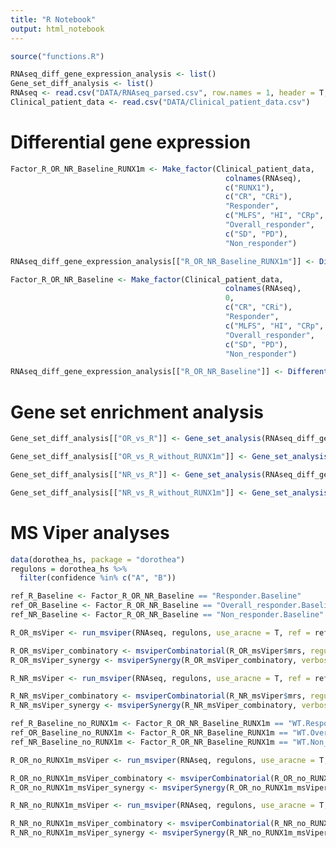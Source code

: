 ```yaml
---
title: "R Notebook"
output: html_notebook
---
```


```r
source("functions.R")

RNAseq_diff_gene_expression_analysis <- list()
Gene_set_diff_analysis <- list()
RNAseq <- read.csv("DATA/RNAseq_parsed.csv", row.names = 1, header = T, check.names = F)
Clinical_patient_data <- read.csv("DATA/Clinical_patient_data.csv")
```

# Differential gene expression

```r
Factor_R_OR_NR_Baseline_RUNX1m <- Make_factor(Clinical_patient_data, 
                                                colnames(RNAseq),
                                                c("RUNX1"), 
                                                c("CR", "CRi"), 
                                                "Responder", 
                                                c("MLFS", "HI", "CRp", "PR"), 
                                                "Overall_responder",
                                                c("SD", "PD"), 
                                                "Non_responder")

RNAseq_diff_gene_expression_analysis[["R_OR_NR_Baseline_RUNX1m"]] <- Differential_analysis(Factor_R_OR_NR_Baseline_RUNX1m, RNAseq)

Factor_R_OR_NR_Baseline <- Make_factor(Clinical_patient_data, 
                                                colnames(RNAseq),
                                                0, 
                                                c("CR", "CRi"), 
                                                "Responder", 
                                                c("MLFS", "HI", "CRp", "PR"), 
                                                "Overall_responder",
                                                c("SD", "PD"), 
                                                "Non_responder")

RNAseq_diff_gene_expression_analysis[["R_OR_NR_Baseline"]] <- Differential_analysis(Factor_R_OR_NR_Baseline, RNAseq)


```

# Gene set enrichment analysis

```r
Gene_set_diff_analysis[["OR_vs_R"]] <- Gene_set_analysis(RNAseq_diff_gene_expression_analysis[["R_OR_NR_Baseline"]][["Overall_responder.Baseline-Responder.Baseline"]])

Gene_set_diff_analysis[["OR_vs_R_without_RUNX1m"]] <- Gene_set_analysis(RNAseq_diff_gene_expression_analysis[["R_OR_NR_Baseline_RUNX1m"]][["WT.Overall_responder.Baseline-WT.Responder.Baseline"]])

Gene_set_diff_analysis[["NR_vs_R"]] <- Gene_set_analysis(RNAseq_diff_gene_expression_analysis[["R_OR_NR_Baseline"]][["Non_responder.Baseline-Responder.Baseline"]])

Gene_set_diff_analysis[["NR_vs_R_without_RUNX1m"]] <- Gene_set_analysis(RNAseq_diff_gene_expression_analysis[["R_OR_NR_Baseline_RUNX1m"]][["WT.Non_responder.Baseline-WT.Responder.Baseline"]])
```

# MS Viper analyses

```r
data(dorothea_hs, package = "dorothea") 
regulons = dorothea_hs %>%
  filter(confidence %in% c("A", "B"))

ref_R_Baseline <- Factor_R_OR_NR_Baseline == "Responder.Baseline"
ref_OR_Baseline <- Factor_R_OR_NR_Baseline == "Overall_responder.Baseline"
ref_NR_Baseline <- Factor_R_OR_NR_Baseline == "Non_responder.Baseline"

R_OR_msViper <- run_msviper(RNAseq, regulons, use_aracne = T, ref = ref_R_Baseline, ref_name = "R", treat = ref_OR_Baseline, treat_name = "OR", minsize = 4, ges.filter = T)

R_OR_msViper_combinatory <- msviperCombinatorial(R_OR_msViper$mrs, regulators = 25, verbose = FALSE)
R_OR_msViper_synergy <- msviperSynergy(R_OR_msViper_combinatory, verbose = FALSE)

R_NR_msViper <- run_msviper(RNAseq, regulons, use_aracne = T, ref = ref_R_Baseline, ref_name = "R", treat = ref_NR_Baseline, treat_name = "NR", minsize = 4, ges.filter = T)

R_NR_msViper_combinatory <- msviperCombinatorial(R_NR_msViper$mrs, regulators = 25, verbose = FALSE)
R_NR_msViper_synergy <- msviperSynergy(R_NR_msViper_combinatory, verbose = FALSE)

ref_R_Baseline_no_RUNX1m <- Factor_R_OR_NR_Baseline_RUNX1m == "WT.Responder.Baseline"
ref_OR_Baseline_no_RUNX1m <- Factor_R_OR_NR_Baseline_RUNX1m == "WT.Overall_responder.Baseline"
ref_NR_Baseline_no_RUNX1m <- Factor_R_OR_NR_Baseline_RUNX1m == "WT.Non_responder.Baseline"

R_OR_no_RUNX1m_msViper <- run_msviper(RNAseq, regulons, use_aracne = T, ref = ref_R_Baseline_no_RUNX1m, ref_name = "R", treat = ref_OR_Baseline_no_RUNX1m, treat_name = "OR", minsize = 4, ges.filter = T)

R_OR_no_RUNX1m_msViper_combinatory <- msviperCombinatorial(R_OR_no_RUNX1m_msViper$mrs, regulators = 25, verbose = FALSE)
R_OR_no_RUNX1m_msViper_synergy <- msviperSynergy(R_OR_no_RUNX1m_msViper_combinatory, verbose = FALSE)

R_NR_no_RUNX1m_msViper <- run_msviper(RNAseq, regulons, use_aracne = T, ref = ref_R_Baseline_no_RUNX1m, ref_name = "R", treat = ref_NR_Baseline_no_RUNX1m, treat_name = "NR", minsize = 4, ges.filter = T)

R_NR_no_RUNX1m_msViper_combinatory <- msviperCombinatorial(R_NR_no_RUNX1m_msViper$mrs, regulators = 25, verbose = FALSE)
R_NR_no_RUNX1m_msViper_synergy <- msviperSynergy(R_NR_no_RUNX1m_msViper_combinatory, verbose = FALSE)
```


